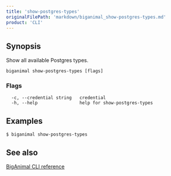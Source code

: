 ```yaml
---
title: 'show-postgres-types'
originalFilePath: 'markdown/biganimal_show-postgres-types.md'
product: 'CLI'
---
```



## Synopsis

Show all available Postgres types.

```
biganimal show-postgres-types [flags]
```

### Flags

```
  -c, --credential string   credential
  -h, --help                help for show-postgres-types
```

## Examples

```
$ biganimal show-postgres-types
```


## See also

 [BigAnimal CLI reference](../cli_reference)
